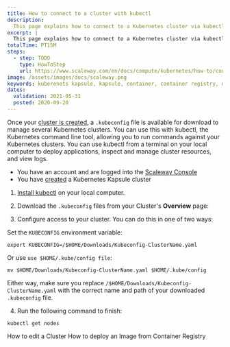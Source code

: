 ```yaml
---
title: How to connect to a cluster with kubectl
description:
  This page explains how to connect to a Kubernetes cluster via kubectl
excerpt: |
  This page explains how to connect to a Kubernetes cluster via kubectl
totalTime: PT15M
steps:
  - step: TODO
    type: HowToStep
    url: https://www.scaleway.com/en/docs/compute/kubernetes/how-to/connect-cluster-kubectl
image: /assets/images/docs/scaleway.png
keywords: kuberenets kapsule, kapsule, container, container registry, deploy, create, Howto
dates:
  validation: 2021-05-31
  posted: 2020-09-20
---
```


Once your [cluster is created](/compute/kubernetes/how-to/create-cluster), a `.kubeconfig` file is available for download to manage several Kubernetes clusters. You can use this with kubectl, the Kubernetes command line tool, allowing you to run commands against your Kubernetes clusters. You can use kubectl from a terminal on your local computer to deploy applications, inspect and manage cluster resources, and view logs. 

<Message type="requirement">

  - You have an account and are logged into the [Scaleway Console](https://console.scaleway.com) 
  - You have [created](/compute/kubernetes/how-to/create-cluster) a Kubernetes Kapsule cluster

</Message>

1. [Install kubectl](/tutorials/kubeflow-on-kapsule/#installing-kubectl-on-your-local-computer) on your local computer.

2. Download the `.kubeconfig` files from your Cluster's **Overview** page:
<Lightbox src="/scaleway-kapsule_kubeconfig.png" alt="" />

3. Configure access to your cluster. You can do this in one of two ways:

  Set the `KUBECONFIG` environment variable:
  ```
  export KUBECONFIG=/$HOME/Downloads/Kubeconfig-ClusterName.yaml
  ```

  Or use `use $HOME/.kube/config file`:
  ```
  mv $HOME/Downloads/Kubeconfig-ClusterName.yaml $HOME/.kube/config
  ```

  Either way, make sure you replace `/$HOME/Downloads/Kubeconfig-ClusterName.yaml` with the correct name and path of your downloaded `.kubeconfig` file.

4. Run the following command to finish:

  ```
  kubectl get nodes
  ```
<Navigation title="See Also">
  <PreviousButton to="/compute/kubernetes/how-to/edit-cluster/">How to edit a Cluster</PreviousButton>
  <NextButton to="/compute/kubernetes/how-to/deploy-image-from-container-registry/">How to deploy an Image from Container Registry</NextButton>
</Navigation>